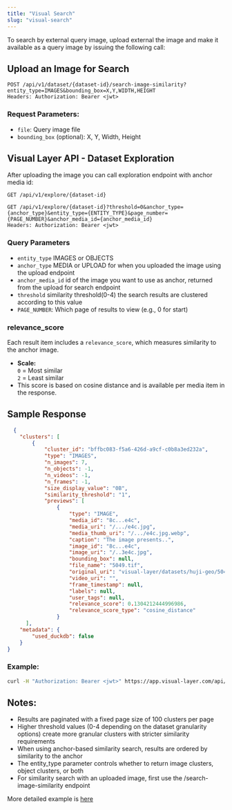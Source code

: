 ```yaml
---
title: "Visual Search"
slug: "️visual-search"
---
```

To search by external query image, upload external the image and make it  
available as a query image by issuing the following call:

## Upload an Image for Search

```http
POST /api/v1/dataset/{dataset-id}/search-image-similarity?entity_type=IMAGES&bounding_box=X,Y,WIDTH,HEIGHT
Headers: Authorization: Bearer <jwt>
```

### Request Parameters:

- `file`: Query image file
- `bounding_box` (optional): X, Y, Width, Height

## Visual Layer API - Dataset Exploration

After uploading the image you can call exploration endpoint with anchor media id:

`GET /api/v1/explore/{dataset-id}` 

```http
GET /api/v1/explore/{dataset-id}?threshold=0&anchor_type={anchor_type}&entity_type={ENTITY_TYPE}&page_number={PAGE_NUMBER}&anchor_media_id={anchor_media_id}
Headers: Authorization: Bearer <jwt>
```

### Query Parameters

- `entity_type` IMAGES or OBJECTS
- `anchor_type` MEDIA or UPLOAD for when you uploaded the image using the upload endpoint
- `anchor_media_id` id of the image you want to use as anchor, returned from the upload for search endpoint
- `threshold` similarity threshold(0-4) the search results are clustered according to this value 
- `PAGE_NUMBER`: Which page of results to view (e.g., 0 for start)

### relevance_score

Each result item includes a `relevance_score`, which measures similarity to the anchor image.

- **Scale:**  
  `0` = Most similar  
  `2` = Least similar  
- This score is based on cosine distance and is available per media item in the response.

## Sample Response

```json
  {
    "clusters": [
        {
            "cluster_id": "bffbc083-f5a6-426d-a9cf-c0b8a3ed232a",
            "type": "IMAGES",
            "n_images": 7,
            "n_objects": -1,
            "n_videos": -1,
            "n_frames": -1,
            "size_display_value": "0B",
            "similarity_threshold": "1",
            "previews": [
                {
                    "type": "IMAGE",
                    "media_id": "8c...e4c",
                    "media_uri": "/.../e4c.jpg",
                    "media_thumb_uri": "/.../e4c.jpg.webp",
                    "caption": "The image presents..",
                    "image_id": "8c...e4c",
                    "image_uri": "/..3e4c.jpg",
                    "bounding_box": null,
                    "file_name": "5049.tif",
                    "original_uri": "visual-layer/datasets/huji-geo/5049.tif",
                    "video_uri": "",
                    "frame_timestamp": null,
                    "labels": null,
                    "user_tags": null,
                    "relevance_score": 0.1304212444996986,
                    "relevance_score_type": "cosine_distance"
                }
      ],
    "metadata": {
        "used_duckdb": false
    }
}
```


### Example:

```sh
curl -H "Authorization: Bearer <jwt>" https://app.visual-layer.com/api/v1/explore/{dataset-id}?threshold=0&entity_type=IMAGES&page_number=0&anchor_media_id={anchor_media_id}
```


## Notes:

- Results are paginated with a fixed page size of 100 clusters per page
- Higher threshold values (0-4 depending on the dataset granularity options) create more granular clusters with stricter similarity requirements
- When using anchor-based similarity search, results are ordered by similarity to the anchor
- The entity_type parameter controls whether to return image clusters, object clusters, or both
- For similarity search with an uploaded image, first use the /search-image-similarity endpoint

More detailed example is [here](https://github.com/visual-layer/documentation/blob/main/notebooks/Image%20search%20via%20api/Visual%20Layer%20api%20example.ipynb)
